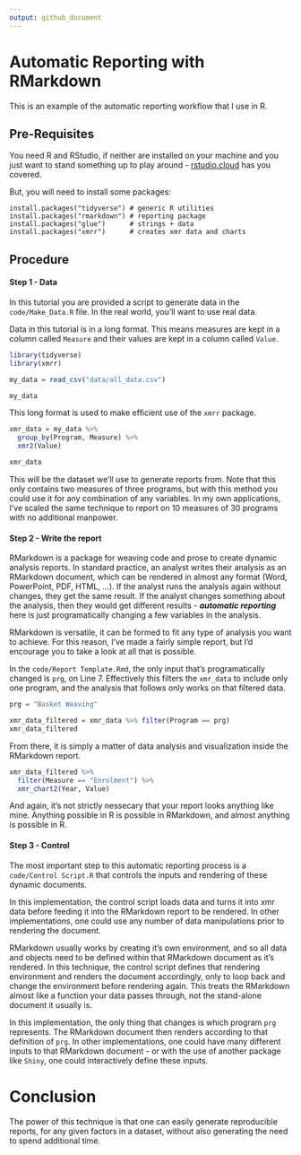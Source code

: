 ```yaml
---
output: github_document
---
```

# Automatic Reporting with RMarkdown

This is an example of the automatic reporting workflow that I use in R.

## Pre-Requisites 

You need R and RStudio, if neither are installed on your machine and you just want to stand something up to play around - [rstudio.cloud](https://rstudio.cloud/) has you covered. 

But, you will need to install some packages:

```
install.packages("tidyverse") # generic R utilities
install.packages("rmarkdown") # reporting package
install.packages("glue")      # strings + data
install.packages("xmrr")      # creates xmr data and charts
```
## Procedure

#### Step 1 - Data

In this tutorial you are provided a script to generate data in the `code/Make_Data.R` file. In the real world, you'll want to use real data. 

Data in this tutorial is in a long format. This means measures are kept in a column called `Measure` and their values are kept in a column called `Value`.

```r
library(tidyverse)
library(xmrr)

my_data = read_csv("data/all_data.csv")

my_data
```

This long format is used to make efficient use of the `xmrr` package. 

```r
xmr_data = my_data %>% 
  group_by(Program, Measure) %>% 
  xmr2(Value)

xmr_data
```

This will be the dataset we'll use to generate reports from. Note that this only contains two measures of three programs, but with this method you could use it for any combination of any variables. In my own applications, I've scaled the same technique to report on 10 measures of 30 programs with no additional manpower.

#### Step 2 - Write the report

RMarkdown is a package for weaving code and prose to create dynamic analysis reports. In standard practice, an analyst writes their analysis as an RMarkdown document, which can be rendered in almost any format (Word, PowerPoint, PDF, HTML, ...). If the analyst runs the analysis again without changes, they get the same result. If the analyst changes something about the analysis, then they would get different results - ***automatic reporting*** here is just programatically  changing a few variables in the analysis. 

RMarkdown is versatile, it can be formed to fit any type of analysis you want to achieve. For this reason, I've made a fairly simple report, but I'd encourage you to take a look at all that is possible. 

In the `code/Report Template.Rmd`, the only input that's programatically changed is `prg`, on Line 7. Effectively this filters the `xmr_data` to include only one program, and the analysis that follows only works on that filtered data. 

```r
prg = "Basket Weaving"
```


```r
xmr_data_filtered = xmr_data %>% filter(Program == prg)
xmr_data_filtered
```

From there, it is simply a matter of data analysis and visualization inside the RMarkdown report. 

```r
xmr_data_filtered %>% 
  filter(Measure == "Enrolment") %>% 
  xmr_chart2(Year, Value)
```

And again, it's not strictly nessecary that your report looks anything like mine. Anything possible in R is possible in RMarkdown, and almost anything is possible in R. 

#### Step 3 - Control 

The most important step to this automatic reporting process is a `code/Control Script.R` that controls the inputs and rendering of these dynamic documents. 

In this implementation, the control script loads data and turns it into xmr data before feeding it into the RMarkdown report to be rendered. In other implementations, one could use any number of data manipulations prior to rendering the document. 

RMarkdown usually works by creating it's own environment, and so all data and objects need to be defined within that RMarkdown document as it's rendered. In this technique, the control script defines that rendering environment and renders the document accordingly, only to loop back and change the environment before rendering again. This treats the RMarkdown almost like a function your data passes through, not the stand-alone document it usually is. 

In this implementation, the only thing that changes is which program `prg` represents. The RMarkdown document then renders according to that definition of `prg`. In other implementations, one could have many different inputs to that RMarkdown document - or with the use of another package like `Shiny`, one could interactively define these inputs. 

# Conclusion

The power of this technique is that one can easily generate reproducible reports, for any given factors in a dataset, without also generating the need to spend additional time. 










